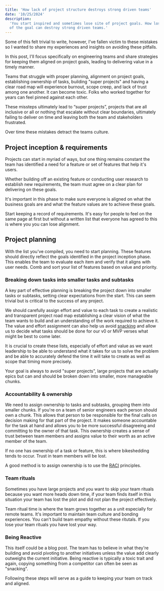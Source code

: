 ```yaml
---
title: 'How lack of project structure destroys strong driven teams'
date: '10/25/2024'
description:
  'You start inspired and sometimes lose site of project goals. How losing site
  of the goal can destroy strong driven teams.'
---
```


Some of this felt trivial to write, however, I've fallen victim to these
mistakes so I wanted to share my experiences and insights on avoiding these
pitfalls.

In this post, I'll focus specifically on engineering teams and share strategies
for keeping them aligned on project goals, leading to delivering value in a
timely manner.

Teams that struggle with proper planning, alignment on project goals,
establishing ownership of tasks, building "super projects" and having a clear road
map will experience burnout, scope creep, and lack of trust among one another.
It can become toxic. Folks who worked together for years can feel pinned against
each other.

These missteps ultimately lead to “super projects”, projects that are all
inclusive or all or nothing that escalate without clear boundaries, ultimately
failing to deliver on time and leaving both the team and stakeholders
frustrated.

Over time these mistakes detract the teams culture.

## Project inception & requirements

Projects can start in myriad of ways, but one thing remains constant the team
has identified a need for a feature or set of features that help it's users.

Whether building off an existing feature or conducting user research to
establish new requirements, the team must agree on a clear plan for delivering
on these goals.

It's important in this phase to make sure everyone is aligned on what the
business goals are and what the feature values are to achieve these goals.

Start keeping a record of requirements. It's easy for people to feel on the same
page at first but without a written list that everyone has agreed to this is
where you you can lose alignment.

## Project planning

With the list you've compiled, you need to start planning. These features should
directly reflect the goals identified in the project inception phase. This
enables the team to evaluate each item and verify that it aligns with user
needs. Comb and sort your list of features based on value and priority.

### Breaking down tasks into smaller tasks and subtasks

A key part of effective planning is breaking the project down into smaller tasks
or subtasks, setting clear expectations from the start. This can seem trivial
but is critical to the success of any project.

We should carefully assign effort and value to each task to create a realistic
and transparent project road map establishing a clear vision of what the team
wants to build and an understanding of the work required to achieve it. The
value and effort assignment can also help us avoid
[snacking](https://www.intercom.com/blog/first-rule-prioritization-no-snacking/)
and allow us to decide what tasks should be done for our v0 or MVP verses what
might be best to come later.

It is crucial to create these lists, especially of effort and value as we want
leadership to be able to understand what it takes for us to solve the problem
and be able to accurately defend the time it will take to create as well as
scope that timing more precisely.

Your goal is always to avoid "super projects", large projects that are actually
epics but can and should be broken down into smaller, more manageable
chunks.

### Accountability & ownership

We need to assign ownership to tasks and subtasks, grouping them
into smaller chunks. If you're on a team of senior engineers each
person should own a chunk. This allows that person to be responsible for the final
calls on decision making for that part of the project. It makes someone
accountable for the task at hand and allows you to be more successful
disagreeing and committing to the owner of that task. This ownership creates a
sense of trust between team members and assigns value to their worth as an
active member of the team.

If no one has ownership of a task or feature, this is where bikeshedding tends
to occur. Trust in team members will be lost.

A good method is to assign ownership is to use the
[RACI](https://www.teamgantt.com/blog/raci-chart-definition-tips-and-example#:~:text=RACI%20stands%20for%20Responsible%2C%20Accountable,have%20on%20an%20individual%20deliverable.)
principles.

### Team rituals

Sometimes you have large projects and you want to skip your team
rituals because you want more heads down time, if your team finds itself in this
situation your team has lost the plot and did not plan the project effectively.

Team ritual time is where the team grows together as a unit especially for
remote teams. It's important to maintain team culture and bonding experiences.
You can't build team empathy without these ritutals. If you lose your team
rituals you have lost your way.

### Being Reactive

This itself could be a blog post. The team has to believe in what they're
building and avoid pivoting to another initiatives unless the value add clearly
outweighs the current initiative. Being reactive is typically a toxic trait and
again, copying something from a competitor can often be seen as "snacking".

Following these steps will serve as a guide to keeping your team on track and
aligned.
